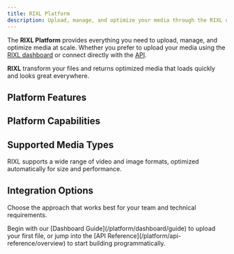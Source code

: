 ```yaml
---
title: RIXL Platform
description: Upload, manage, and optimize your media through the RIXL dashboard and APIs. Complete platform guide for teams and developers.
---
```



The **RIXL Platform** provides everything you need to upload, manage, and optimize media at scale. Whether you prefer to upload your media using the [RIXL dashboard](/platform/dashboard/overview) or connect directly with the [API](/platform/api-reference/overview).

**RIXL** transform your files and returns optimized media that loads quickly and looks great everywhere.

## Platform Features

<div className="grid gap-6 sm:grid-cols-2 lg:grid-cols-3">
  <InteractiveCard
    title="Dashboard Guide"
    description="Upload your first media file and explore the dashboard in under 5 minutes."
    href="/platform/dashboard/guide"
    icon="BookOpen"
  />
  <InteractiveCard
    title="Account & Teams"
    description="Set up your workspace, invite collaborators, and manage team access"
    href="/platform/account/overview"
    icon="Users"
  />
  <InteractiveCard
    title="Upload & Process"
    description="Turn raw media into delivery-ready assets instantly."
    href="/platform/uploads/overview"
    icon="Upload"
  />
  <InteractiveCard
    title="API Reference"
    description="Integrate RIXL directly with clean REST APIs and SDKs."
href="/platform/api-reference/overview"
    icon="Code"
  />
</div>

## Platform Capabilities

<div className="grid gap-6 sm:grid-cols-2 lg:grid-cols-3 mt-8">
  <InfoCard
    title="Intelligent Processing"
    description="Automatic video transcoding and image optimization with adaptive quality based on user connections."
    icon="Zap"
  />
  <InfoCard
    title="Team Collaboration"
    description="Shared workspaces with granular permissions and role-based access control."
    icon="Users"
  />
  <InfoCard
    title="Global CDN"
    description="200+ edge locations worldwide with intelligent caching and real-time optimization."
    icon="Globe"
  />
  <InfoCard
    title="REST APIs"
    description="REST APIs with SDKs, webhooks, and clear documentation for fast integration."
    icon="Code"
  />
  <InfoCard
    title="Analytics & Insights"
    description="Detailed usage analytics, performance metrics, and optimization recommendations."
    icon="BarChart"
  />
  <InfoCard
    title="Enterprise Security"
    description="SOC 2 compliance, SSO integration, and enterprise-grade security controls."
    icon="Shield"
  />
</div>

## Supported Media Types

RIXL supports a wide range of video and image formats, optimized automatically for size and performance.

<div className="grid gap-6 sm:grid-cols-2 lg:grid-cols-3 mt-8">
  <InfoCard
    title="Video Formats"
    description="MP4, MOV, AVI, WebM, MKV, and more. Up to 2GB per file with automatic HLS and DASH transcoding."
    icon="Video"
  />
  <InfoCard
    title="Image Formats"
    description="JPEG, PNG, WebP, HEIC, SVG, and more. Up to 100MB per file with AVIF format conversion."
    icon="Image"
  />
  <InfoCard
    title="Smart Analysis"
    description="Every upload is analyzed and optimized automatically for your use case audience."
    icon="Eye"
  />
</div>

## Integration Options

Choose the approach that works best for your team and technical requirements.

<div className="grid gap-6 sm:grid-cols-2 mt-8">
  <InteractiveCard
    title="Web Dashboard"
    description="Upload, organize, and manage media through our intuitive web interface. Perfect for content teams."
    href="/platform/dashboard/overview"
    icon="Monitor"
  />
  <InteractiveCard
    title="REST APIs"
    description="Programmatic access to all platform features. Build custom workflows and integrations."
    href="/platform/api-reference/overview"
    icon="Code"
  />
</div>

<div className="mt-12">
<Callout type="tip" title="Ready to get started?">
  Begin with our [Dashboard Guide](/platform/dashboard/guide) to upload your first file, or jump into the [API Reference](/platform/api-reference/overview) to start building programmatically.
</Callout>
</div>